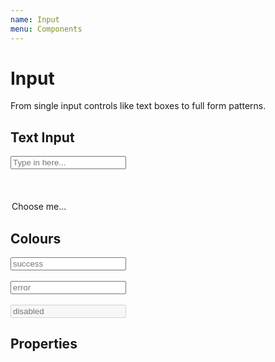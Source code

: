 ```yaml
---
name: Input
menu: Components
---
```



# Input

From single input controls like text boxes to full form patterns.

## Text Input
<Playground>
    <Input placeholder="Type in here..." />
    <br />
    <br />
    <Input.Textarea placeholder="Type in here..."></Input.Textarea>
    <br />
    <br />
    <Input.Select>
        <option>Choose me...</option>
    </Input.Select>
</Playground>

## Colours
<Playground>
    <Input placeholder="success" success />
    <br />
    <br />
    <Input placeholder="error" error />
    <br />
    <br />
    <Input placeholder="disabled" disabled />
</Playground>

## Properties
<PropsTable of={Input} />